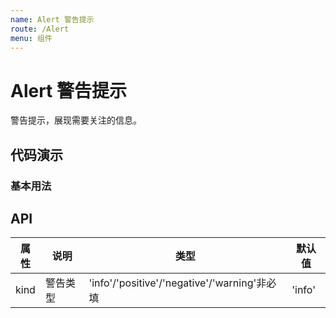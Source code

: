 ```yaml
---
name: Alert 警告提示
route: /Alert
menu: 组件
---
```



# Alert 警告提示

警告提示，展现需要关注的信息。

## 代码演示

### 基本用法

<DuuliyBox code={BasicDemoCode} title="基本用法" desc="使用kind控制Alert类型">
  <BasicDemo />
</DuuliyBox>

## API

| 属性 | 说明     | 类型                                         | 默认值 |
| ---- | -------- | -------------------------------------------- | ------ |
| kind | 警告类型 | 'info'/'positive'/'negative'/'warning'非必填 | 'info' |